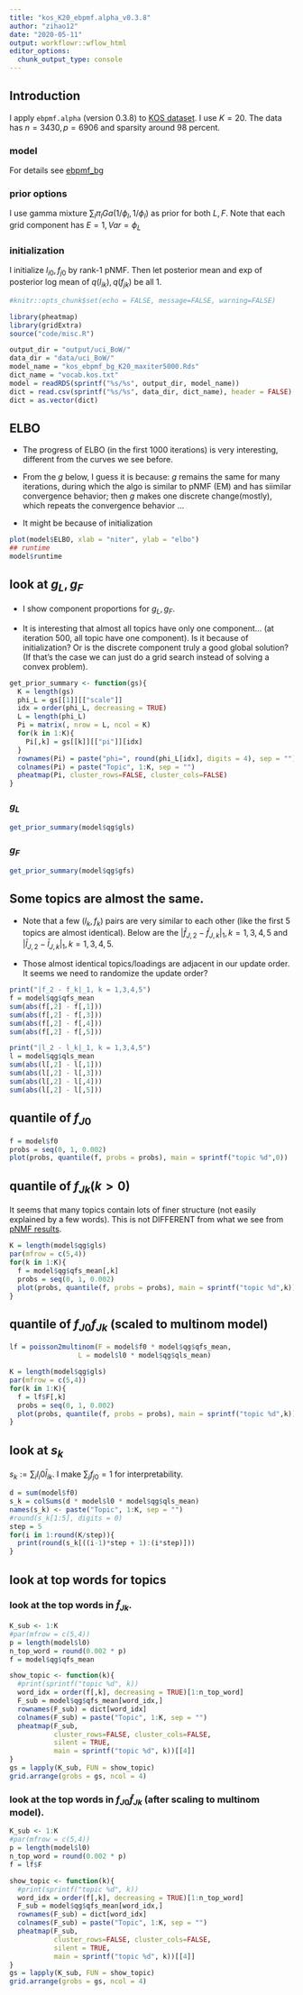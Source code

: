 ```yaml
---
title: "kos_K20_ebpmf.alpha_v0.3.8"
author: "zihao12"
date: "2020-05-11"
output: workflowr::wflow_html
editor_options:
  chunk_output_type: console
---
```


## Introduction
I apply `ebpmf.alpha` (version 0.3.8) to [KOS dataset](http://archive.ics.uci.edu/ml/machine-learning-databases/bag-of-words/). I use $K = 20$. The data has $n = 3430,p = 6906$ and sparsity around $98$ percent. 

### model
\begin{align}
    & X_{ij} = \sum_k Z_{ijk}\\
    & Z_{ijk} \sim Pois(l_{i0} f_{j0} l_{ik} f_{jk})\\
    & l_{ik} \sim g_{L, k}(.), f_{jk} \sim g_{F, k}(.) 
\end{align}
For details see [ebpmf_bg](https://github.com/stephenslab/ebpmf.alpha/blob/master/derivations/ebpmf_bg.pdf)

### prior options
I use gamma mixture $\sum_l \pi_{l} Ga(1/\phi_l, 1/\phi_l)$ as prior for both $L, F$.  Note that each grid component has $E = 1, Var = \phi_L$

### initialization
I initialize $l_{i0}, f_{j0}$ by rank-1 pNMF. Then let posterior mean and exp of posterior log mean of $q(l_{ik}), q(f_{jk})$ be all 1. 

```r
#knitr::opts_chunk$set(echo = FALSE, message=FALSE, warning=FALSE)
```


```r
library(pheatmap)
library(gridExtra)
source("code/misc.R")

output_dir = "output/uci_BoW/"
data_dir = "data/uci_BoW/"
model_name = "kos_ebpmf_bg_K20_maxiter5000.Rds"
dict_name = "vocab.kos.txt"
model = readRDS(sprintf("%s/%s", output_dir, model_name))
dict = read.csv(sprintf("%s/%s", data_dir, dict_name), header = FALSE)[,1]
dict = as.vector(dict)
```

## ELBO

* The progress of ELBO (in the first 1000 iterations) is very interesting, different from the curves we see before. \

* From the $g$ below, I guess it is because: $g$ remains the same for many iterations, during which the algo is similar to pNMF (EM) and has siimilar convergence behavior; then $g$ makes one discrete change(mostly), which repeats the convergence behavior ...\

* It might be because of initialization
```r
plot(model$ELBO, xlab = "niter", ylab = "elbo")
## runtime
model$runtime
```

## look at $g_L, g_F$

* I show component proportions for $g_L, g_F$. \

*  It is interesting that almost all topics have only one component... (at iteration 500, all topic have one component). Is it because of initialization? Or is the discrete component truly a good global solution? (If that's the case we can just do a grid search instead of solving a convex problem). 
```r
get_prior_summary <- function(gs){
  K = length(gs)
  phi_L = gs[[1]][["scale"]]
  idx = order(phi_L, decreasing = TRUE)
  L = length(phi_L)
  Pi = matrix(, nrow = L, ncol = K)
  for(k in 1:K){
    Pi[,k] = gs[[k]][["pi"]][idx]
  }
  rownames(Pi) = paste("phi=", round(phi_L[idx], digits = 4), sep = "")
  colnames(Pi) = paste("Topic", 1:K, sep = "")
  pheatmap(Pi, cluster_rows=FALSE, cluster_cols=FALSE)
}
```

### $g_L$
```r
get_prior_summary(model$qg$gls)
```

### $g_F$
```r
get_prior_summary(model$qg$gfs)
```

## Some topics are almost the same. 

* Note that a few $(l_k, f_k)$ pairs are very similar to each other (like the first 5 topics are almost identical). Below are the $|\bar{f}_{J,2} - \bar{f}_{J,k}|_1, k = 1,3,4,5$ and $|\bar{l}_{J,2} - \bar{l}_{J,k}|_1, k = 1,3,4,5$. \

* Those almost identical topics/loadings are adjacent in our update order. It seems we need to randomize the update order? 
```r
print("|f_2 - f_k|_1, k = 1,3,4,5")
f = model$qg$qfs_mean
sum(abs(f[,2] - f[,1]))
sum(abs(f[,2] - f[,3]))
sum(abs(f[,2] - f[,4]))
sum(abs(f[,2] - f[,5]))

print("|l_2 - l_k|_1, k = 1,3,4,5")
l = model$qg$qls_mean
sum(abs(l[,2] - l[,1]))
sum(abs(l[,2] - l[,3]))
sum(abs(l[,2] - l[,4]))
sum(abs(l[,2] - l[,5]))
```


## quantile of $f_{J0}$
```r
f = model$f0
probs = seq(0, 1, 0.002)
plot(probs, quantile(f, probs = probs), main = sprintf("topic %d",0))
```



## quantile of $f_{Jk} (k > 0)$ 
It seems that many topics contain lots of finer structure (not easily explained by a few words). This is not DIFFERENT from what we see from [pNMF results](https://zihao12.github.io/ebpmf_demo/applications_kos.html#look_at_the_meaning_of_each_topic). 

```r
K = length(model$qg$gls)
par(mfrow = c(5,4))
for(k in 1:K){
  f = model$qg$qfs_mean[,k]
  probs = seq(0, 1, 0.002)
  plot(probs, quantile(f, probs = probs), main = sprintf("topic %d",k))
}
```


## quantile of $f_{J0} f_{Jk}$ (scaled to multinom model)
```r
lf = poisson2multinom(F = model$f0 * model$qg$qfs_mean,
                 L = model$l0 * model$qg$qls_mean)

K = length(model$qg$gls)
par(mfrow = c(5,4))
for(k in 1:K){
  f = lf$F[,k]
  probs = seq(0, 1, 0.002)
  plot(probs, quantile(f, probs = probs), main = sprintf("topic %d",k))
}
```

## look at $s_k$
$s_k := \sum_i l_i0 \bar{l}_{ik}$. I make $\sum_j f_{j0} = 1$ for interpretability. 
```r
d = sum(model$f0)
s_k = colSums(d * model$l0 * model$qg$qls_mean)
names(s_k) <- paste("Topic", 1:K, sep = "")
#round(s_k[1:5], digits = 0)
step = 5
for(i in 1:round(K/step)){
  print(round(s_k[((i-1)*step + 1):(i*step)]))
}
```



## look at top words for topics

### look at the top words in $\bar{f}_{Jk}$. 
```r
K_sub <- 1:K
#par(mfrow = c(5,4))
p = length(model$l0)
n_top_word = round(0.002 * p)
f = model$qg$qfs_mean

show_topic <- function(k){
  #print(sprintf("topic %d", k))
  word_idx = order(f[,k], decreasing = TRUE)[1:n_top_word]
  F_sub = model$qg$qfs_mean[word_idx,]
  rownames(F_sub) = dict[word_idx]
  colnames(F_sub) = paste("Topic", 1:K, sep = "")
  pheatmap(F_sub, 
           cluster_rows=FALSE, cluster_cols=FALSE,
           silent = TRUE, 
           main = sprintf("topic %d", k))[[4]]
}
gs = lapply(K_sub, FUN = show_topic)
grid.arrange(grobs = gs, ncol = 4)
```

### look at the top words in $f_{J0}\bar{f}_{Jk}$ (after scaling to multinom model). 
```r
K_sub <- 1:K
#par(mfrow = c(5,4))
p = length(model$l0)
n_top_word = round(0.002 * p)
f = lf$F

show_topic <- function(k){
  #print(sprintf("topic %d", k))
  word_idx = order(f[,k], decreasing = TRUE)[1:n_top_word]
  F_sub = model$qg$qfs_mean[word_idx,]
  rownames(F_sub) = dict[word_idx]
  colnames(F_sub) = paste("Topic", 1:K, sep = "")
  pheatmap(F_sub, 
           cluster_rows=FALSE, cluster_cols=FALSE,
           silent = TRUE, 
           main = sprintf("topic %d", k))[[4]]
}
gs = lapply(K_sub, FUN = show_topic)
grid.arrange(grobs = gs, ncol = 4)
```


<!-- ```{r} -->
<!-- f = model$qg$qfs_mean -->
<!-- rownames(f) = NULL -->
<!-- colnames(f) = paste("Topic", 1:K, sep = "") -->
<!-- pheatmap(f) -->
<!-- ``` -->

